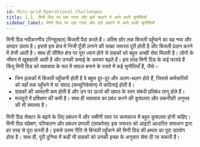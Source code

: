 ```yaml
---
id: Mini-grid_Operational_Challenges
title: 1.1. मिनी ग्रिड पर एक नज़र और इसे चलाने में आने वाली चुनौतियाँ
sidebar_label: मिनी ग्रिड पर एक नज़र और इसे चलाने में आने वाली चुनौतियाँ
---
```

मिनी ग्रिड नवीकरणीय (रिन्युएबल) बिजली पैदा करते हैं। अंतिम छोर तक बिजली पहुँचाने का यह नया और दमदार उपाय है। इससे इस क्षेत्र में निजी पूँजी लगाने की सख्त जरूरत पूरी होती है और बिजली प्रदान करने में तेजी आती है। साथ ही सीमित क्षेत्र पर पूरा ध्यान होने से ग्राहकों को बहुत अच्छी सेवा मिलती है। लोगों के जीवन में खुशहाली आती है और उनकी कमाई के अवसर बढ़ते हैं।
इस तरह मिनी ग्रिड के कई फायदे हैं किंतु मिनी ग्रिड को व्यवसाय के रूप में सफल बनाने के रास्ते में कई चुनौतियाँ हैं, जैसे –
* जिन इलाकों में बिजली पहुँचानी होती है वे बहुत दूर-दूर और अलग-थलग होते हैं, जिससे कर्मचारियों को वहाँ तक पहुँचने में या संवाद (कम्युनिकेशन) में कठिनाई होती है।
* ग्राहकों की आमदनी कम होती है और उन पर ऊर्जा की खपत के स्तर संबंधी प्रतिबंध लागू होते हैं।
* मजदूरों में प्रशिक्षण की कमी है। साथ ही व्यवसाय का प्रबंध करने की कुशलता और तकनीकी अनुभव की भी समस्या है।

मिनी ग्रिड सेक्टर के बढ़ने के लिए प्रबंधन में और जमीनी स्तर पर कामकाज में बहुत कुशलता होनी चाहिए। मिनी ग्रिड संप्रेषण, परिचालन और प्रबंधन प्रणाली (एमकॉम्स) इस जरूरत को आइटी आधारित समाधान द्वारा हर तरह से पूरा करती है। इससे उत्तम रीति से बिजली पहुँचाने की मिनी ग्रिड की क्षमता का पूरा उपयोग होता है। साथ ही, पूरी दुनिया में कहीं भी ग्राहकों को उनकी इच्छा के अनुसार सेवा दी जा सकती है।